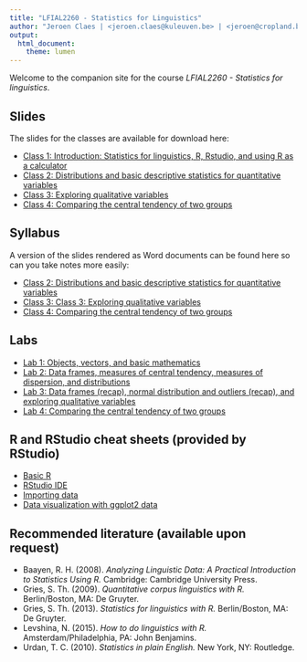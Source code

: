 ```yaml
---
title: "LFIAL2260 - Statistics for Linguistics"
author: "Jeroen Claes | <jeroen.claes@kuleuven.be> | <jeroen@cropland.be>"
output:
  html_document:
    theme: lumen
---
```


Welcome to the companion site for the course *LFIAL2260 - Statistics for linguistics*. 

## Slides
The slides for the classes are available for download here: 

- [Class 1: Introduction: Statistics for linguistics, R, Rstudio, and using R as a calculator](https://drive.google.com/open?id=13ecOT0AIx1YIvqNfzoehtYxrnkund8HjacHGWBb-_tQ)
- [Class 2: Distributions and basic descriptive statistics for quantitative variables](http://www.jeroenclaes.be/statistics_for_linguistics/slides/Class2.html)
- [Class 3: Exploring qualitative variables](http://www.jeroenclaes.be/statistics_for_linguistics/slides/Class3.html)
- [Class 4: Comparing the central tendency of two groups](http://www.jeroenclaes.be/statistics_for_linguistics/slides/Class4.html)

## Syllabus
A version of the slides rendered as Word documents can be found here so can you take notes more easily:

- [Class 2: Distributions and basic descriptive statistics for quantitative variables](http://www.jeroenclaes.be/statistics_for_linguistics/syllabus/Class2.docx)
- [Class 3: Class 3: Exploring qualitative variables](http://www.jeroenclaes.be/statistics_for_linguistics/syllabus/Class3.docx)
- [Class 4: Comparing the central tendency of two groups](http://www.jeroenclaes.be/statistics_for_linguistics/syllabus/Class4.docx)

## Labs
- [Lab 1: Objects, vectors, and basic mathematics](http://www.jeroenclaes.be/statistics_for_linguistics/class1.html)
- [Lab 2: Data frames, measures of central tendency, measures of dispersion, and distributions](http://www.jeroenclaes.be/statistics_for_linguistics/class2.html)
- [Lab 3: Data frames (recap), normal distribution and outliers (recap), and exploring qualitative variables](http://www.jeroenclaes.be/statistics_for_linguistics/class3.html)
- [Lab 4: Comparing the central tendency of two groups](http://www.jeroenclaes.be/statistics_for_linguistics/class4.html)

## R and RStudio cheat sheets (provided by RStudio)
- [Basic R](http://www.jeroenclaes.be/statistics_for_linguistics/cheatsheets/baseR.pdf)
- [RStudio IDE](http://www.jeroenclaes.be/statistics_for_linguistics/cheatsheets/rstudio.pdf)
- [Importing data](http://www.jeroenclaes.be/statistics_for_linguistics/cheatsheets/importingData.pdf)
- [Data visualization with ggplot2 data](http://www.jeroenclaes.be/statistics_for_linguistics/cheatsheets/ggplot2.pdf)

## Recommended literature (available upon request)
- Baayen, R. H. (2008). *Analyzing Linguistic Data: A Practical Introduction to Statistics Using R.* Cambridge: Cambridge University Press.	
- Gries, S. Th. (2009). *Quantitative corpus linguistics with R.* Berlin/Boston, MA: De Gruyter.	
 - Gries, S. Th. (2013). *Statistics for linguistics with R.* Berlin/Boston, MA: De Gruyter.	
- Levshina, N. (2015). *How to do linguistics with R.* Amsterdam/Philadelphia, PA: John Benjamins.	
- Urdan, T. C. (2010). *Statistics in plain English.* New York, NY: Routledge.	

